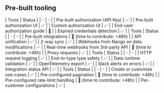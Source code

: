 ## Pre-built tooling
<AccordionGroup>
<Accordion title="✅ Authorization">
| Tools | Status |
| - | - |
| Pre-built authorization (API Key) | ✅ |
| Pre-built authorization UI | ✅ |
| Custom authorization UI | ✅ |
| End-user authorization guide | 🚫 |
| Expired credentials detection | ✅ |
</Accordion>
<Accordion title="✅ Read & write data">
| Tools | Status |
| - | - |
| Pre-built integrations | 🚫 (time to contribute: &lt;48h) |
| API unification | ✅ |
| 2-way sync | ✅ |
| Webhooks from Nango on data modifications | ✅ |
| Real-time webhooks from 3rd-party API | 🚫 (time to contribute: &lt;48h) |
| Proxy requests | ✅ |
</Accordion>
<Accordion title="✅ Observability & data quality">
| Tools | Status |
| - | - |
| HTTP request logging | ✅ |
| End-to-type type safety | ✅ |
| Data runtime validation | ✅ |
| OpenTelemetry export | ✅ |
| Slack alerts on errors | ✅ |
| Integration status API | ✅ |
</Accordion>
<Accordion title="✅ Customization">
| Tools | Status |
| - | - |
| Create or customize use-cases | ✅ |
| Pre-configured pagination | 🚫 (time to contribute: &lt;48h) |
| Pre-configured rate-limit handling | 🚫 (time to contribute: &lt;48h) |
| Per-customer configurations | ✅ |
</Accordion>
</AccordionGroup>